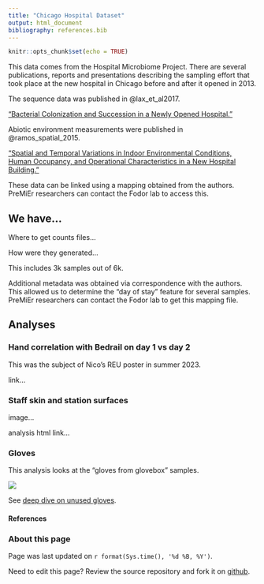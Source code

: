 ```yaml
---
title: "Chicago Hospital Dataset"
output: html_document
bibliography: references.bib
---
```


```r
knitr::opts_chunk$set(echo = TRUE)
```

This data comes from the Hospital Microbiome Project.  There are several publications, reports and presentations describing the sampling effort that took place at the new hospital in Chicago before and after it opened in 2013.

The sequence data was published in @lax_et_al2017. 

[“Bacterial Colonization and Succession in a Newly Opened Hospital.”](https://www.ncbi.nlm.nih.gov/pmc/articles/PMC5706123/)

Abiotic environment measurements were published in @ramos_spatial_2015.

[“Spatial and Temporal Variations in Indoor Environmental Conditions, Human Occupancy, and Operational Characteristics in a New Hospital Building.”](https://journals.plos.org/plosone/article?id=10.1371/journal.pone.0118207)

These data can be linked using a mapping obtained from the authors.  PreMiEr researchers can contact the Fodor lab to access this.

## We have...

Where to get counts files...

How were they generated...

This includes 3k samples out of 6k.

Additional metadata was obtained via correspondence with the authors. This allowed us to determine the "day of stay" feature for several samples.  PreMiEr researchers can contact the Fodor lab to get this mapping file.

## Analyses

### Hand correlation with Bedrail on day 1 vs day 2

This was the subject of Nico's REU poster in summer 2023.

link...

### Staff skin and station surfaces

image...

analysis html link...

### Gloves

This analysis looks at the "gloves from glovebox" samples.

![](images/UnusedGlove_PCOA.png)

See [deep dive on unused gloves][gloves]. 





#### References

<div id="refs"></div>

### About this page

Page was last updated on ``r format(Sys.time(), '%d %B, %Y')``.

Need to edit this page? Review the source repository and fork it on [github](https://github.com/IvoryC/Pubilc_Built_Environment_Microbiome_Data).

[gloves]: markdown-htmls/Gloves.html "Title"
